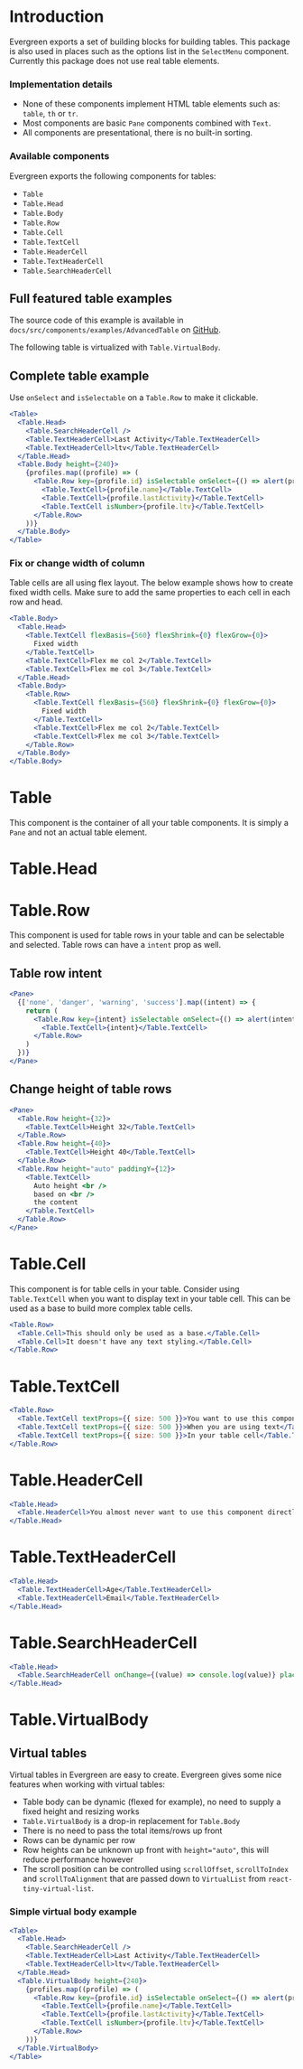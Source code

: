 # Introduction

Evergreen exports a set of building blocks for building tables.
This package is also used in places such as the options list in the `SelectMenu` component.
Currently this package does not use real table elements.

### Implementation details

- None of these components implement HTML table elements such as: `table`, `th` or `tr`.
- Most components are basic `Pane` components combined with `Text`.
- All components are presentational, there is no built-in sorting.

### Available components

Evergreen exports the following components for tables:

- `Table`
- `Table.Head`
- `Table.Body`
- `Table.Row`
- `Table.Cell`
- `Table.TextCell`
- `Table.HeaderCell`
- `Table.TextHeaderCell`
- `Table.SearchHeaderCell`

## Full featured table examples

The source code of this example is available in `docs/src/components/examples/AdvancedTable` on [GitHub](https://github.com/segmentio/evergreen).

The following table is virtualized with `Table.VirtualBody`.

## Complete table example

Use `onSelect` and `isSelectable` on a `Table.Row` to make it clickable.

```jsx
<Table>
  <Table.Head>
    <Table.SearchHeaderCell />
    <Table.TextHeaderCell>Last Activity</Table.TextHeaderCell>
    <Table.TextHeaderCell>ltv</Table.TextHeaderCell>
  </Table.Head>
  <Table.Body height={240}>
    {profiles.map((profile) => (
      <Table.Row key={profile.id} isSelectable onSelect={() => alert(profile.name)}>
        <Table.TextCell>{profile.name}</Table.TextCell>
        <Table.TextCell>{profile.lastActivity}</Table.TextCell>
        <Table.TextCell isNumber>{profile.ltv}</Table.TextCell>
      </Table.Row>
    ))}
  </Table.Body>
</Table>
```

### Fix or change width of column

Table cells are all using flex layout.
The below example shows how to create fixed width cells.
Make sure to add the same properties to each cell in each row and head.

```jsx
<Table.Body>
  <Table.Head>
    <Table.TextCell flexBasis={560} flexShrink={0} flexGrow={0}>
      Fixed width
    </Table.TextCell>
    <Table.TextCell>Flex me col 2</Table.TextCell>
    <Table.TextCell>Flex me col 3</Table.TextCell>
  </Table.Head>
  <Table.Body>
    <Table.Row>
      <Table.TextCell flexBasis={560} flexShrink={0} flexGrow={0}>
        Fixed width
      </Table.TextCell>
      <Table.TextCell>Flex me col 2</Table.TextCell>
      <Table.TextCell>Flex me col 3</Table.TextCell>
    </Table.Row>
  </Table.Body>
</Table.Body>
```

# Table

This component is the container of all your table components.
It is simply a `Pane` and not an actual table element.

# Table.Head

# Table.Row

This component is used for table rows in your table and can be selectable and selected.
Table rows can have a `intent` prop as well.

## Table row intent

```jsx
<Pane>
  {['none', 'danger', 'warning', 'success'].map((intent) => {
    return (
      <Table.Row key={intent} isSelectable onSelect={() => alert(intent)} intent={intent}>
        <Table.TextCell>{intent}</Table.TextCell>
      </Table.Row>
    )
  })}
</Pane>
```

## Change height of table rows

```jsx
<Pane>
  <Table.Row height={32}>
    <Table.TextCell>Height 32</Table.TextCell>
  </Table.Row>
  <Table.Row height={40}>
    <Table.TextCell>Height 40</Table.TextCell>
  </Table.Row>
  <Table.Row height="auto" paddingY={12}>
    <Table.TextCell>
      Auto height <br />
      based on <br />
      the content
    </Table.TextCell>
  </Table.Row>
</Pane>
```

# Table.Cell

This component is for table cells in your table.
Consider using `Table.TextCell` when you want to display text in your table cell.
This can be used as a base to build more complex table cells.

```jsx
<Table.Row>
  <Table.Cell>This should only be used as a base.</Table.Cell>
  <Table.Cell>It doesn't have any text styling.</Table.Cell>
</Table.Row>
```

# Table.TextCell

```jsx
<Table.Row>
  <Table.TextCell textProps={{ size: 500 }}>You want to use this component</Table.TextCell>
  <Table.TextCell textProps={{ size: 500 }}>When you are using text</Table.TextCell>
  <Table.TextCell textProps={{ size: 500 }}>In your table cell</Table.TextCell>
</Table.Row>
```

# Table.HeaderCell

```jsx
<Table.Head>
  <Table.HeaderCell>You almost never want to use this component directly.</Table.HeaderCell>
</Table.Head>
```

# Table.TextHeaderCell

```jsx
<Table.Head>
  <Table.TextHeaderCell>Age</Table.TextHeaderCell>
  <Table.TextHeaderCell>Email</Table.TextHeaderCell>
</Table.Head>
```

# Table.SearchHeaderCell

```jsx
<Table.Head>
  <Table.SearchHeaderCell onChange={(value) => console.log(value)} placeholder="Search by email..." />
</Table.Head>
```

# Table.VirtualBody

## Virtual tables

Virtual tables in Evergreen are easy to create.
Evergreen gives some nice features when working with virtual tables:

- Table body can be dynamic (flexed for example), no need to supply a fixed height and resizing works
- `Table.VirtualBody` is a drop-in replacement for `Table.Body`
- There is no need to pass the total items/rows up front
- Rows can be dynamic per row
- Row heights can be unknown up front with `height="auto"`, this will reduce performance however
- The scroll position can be controlled using `scrollOffset`, `scrollToIndex` and `scrollToAlignment` that are passed down to `VirtualList` from `react-tiny-virtual-list`.

### Simple virtual body example

```jsx
<Table>
  <Table.Head>
    <Table.SearchHeaderCell />
    <Table.TextHeaderCell>Last Activity</Table.TextHeaderCell>
    <Table.TextHeaderCell>ltv</Table.TextHeaderCell>
  </Table.Head>
  <Table.VirtualBody height={240}>
    {profiles.map((profile) => (
      <Table.Row key={profile.id} isSelectable onSelect={() => alert(profile.name)}>
        <Table.TextCell>{profile.name}</Table.TextCell>
        <Table.TextCell>{profile.lastActivity}</Table.TextCell>
        <Table.TextCell isNumber>{profile.ltv}</Table.TextCell>
      </Table.Row>
    ))}
  </Table.VirtualBody>
</Table>
```
